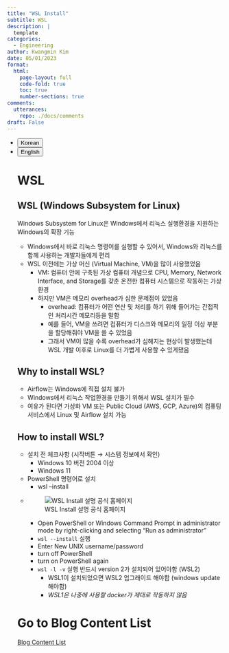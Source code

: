 ```yaml
---
title: "WSL Install"
subtitle: WSL
description: |
  template
categories:
  - Engineering
author: Kwangmin Kim
date: 05/01/2023
format: 
  html:
    page-layout: full
    code-fold: true
    toc: true
    number-sections: true
comments: 
  utterances: 
    repo: ./docs/comments
draft: False
---
```


<ul class="nav nav-pills" id="language-tab" role="tablist">
  <li class="nav-item" role="presentation">
    <button class="nav-link active" id="Korean-tab" data-bs-toggle="tab" data-bs-target="#Korean" type="button" role="tab" aria-controls="Korean" aria-selected="true">Korean</button>
  </li>
  <li class="nav-item" role="presentation">
    <button class="nav-link" id="English-tab" data-bs-toggle="tab" data-bs-target="#English" type="button" role="tab" aria-controls="knitr" aria-selected="false">English</button>
  </li>

<div class="tab-content" id="language-tabcontent">

<div class="tab-pane fade  show active" id="Korean" role="tabpanel" aria-labelledby="Korean-tab">

::: {#Korean .tab-pane .fade .show .active role="tabpanel" aria-labelledby="Korean-tab"}

# WSL

## WSL (Windows Subsystem for Linux)

Windows Subsystem for Linux은 Windows에서 리눅스 실행환경을 지원하는 Windows의 확장 기능

* Windows에서 바로 리눅스 명령어를 실행할 수 있어서, Windows와 리눅스를 함께 사용하는 개발자들에게 편리
* WSL 이전에는 가상 머신 (Virtual Machine, VM)을 많이 사용했었음
    * VM: 컴퓨터 안에 구축된 가상 컴퓨터 개념으로 CPU, Memory, Network Interface, and Storage를 갖춘 온전한 컴퓨터 시스템으로 작동하는 가상환경
    * 하지만 VM은 메모리 overhead가 심한 문제점이 있었음
        * overhead: 컴퓨터가 어떤 연산 및 처리를 하기 위해 들어가는 간접적인 처리시간 메모리등을 말함
        * 예를 들어, VM을 쓰려면 컴퓨터가 디스크와 메모리의 일정 이상 부분을 할당해줘야 VM을 쓸 수 있었음
        * 그래서 VM이 많을 수록 overhead가 심해지는 현상이 발생했는데 WSL 개발 이후로 Linux를 더 가볍게 사용할 수 있게됐음

## Why to install WSL?

* Airflow는 Windows에 직접 설치 불가
* Windows에서 리눅스 작업환경을 만들기 위해서 WSL 설치가 필수
* 여유가 된다면 가상화 VM 또는 Public Cloud (AWS, GCP, Azure)의 컴퓨팅 서비스에서 Linux 및 Airflow 설치 가능

## How to install WSL?

* 설치 전 체크사항 (시작버튼 → 시스템 정보에서 확인)
    * Windows 10 버전 2004 이상
    * Windows 11
* PowerShell 명령어로 설치
    * wsl --install
* ![WSL Install 설명 공식 홈페이지](https://learn.microsoft.com/en-us/windows/wsl/install)
    * Open PowerShell or Windows Command Prompt in administrator mode by right-clicking and selecting "Run as administrator"
    * `wsl --install` 실행
    * Enter New UNIX username/password
    * turn off PowerShell
    * turn on PowerShell again
    * `wsl -l -v` 실행 반드시 version 2가 설치되어 있어야함 (WSL2)
        * WSL1이 설치되었으면 WSL2 업그래이드 해야함 (windows update 해야함)
        * *WSL1은 나중에 사용할 docker가 제대로 작동하지 않음*

:::
</div>

<div class="tab-pane fade" id="English" role="tabpanel" aria-labelledby="English-tab">

::: {#English .tab-pane .fade role="tabpanel" aria-labelledby="English-tab"}

:::


</div>


# Go to Blog Content List

[Blog Content List](../../content_list.qmd)